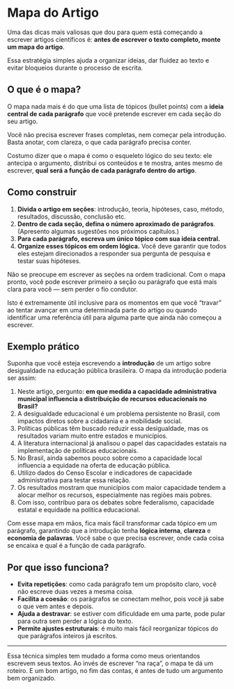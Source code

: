 # Mapa do Artigo

Uma das dicas mais valiosas que dou para quem está começando a escrever artigos científicos é: **antes de escrever o texto completo, monte um mapa do artigo**.

Essa estratégia simples ajuda a organizar ideias, dar fluidez ao texto e evitar bloqueios durante o processo de escrita.

## O que é o mapa?

O mapa nada mais é do que uma lista de tópicos (bullet points) com a **ideia central de cada parágrafo** que você pretende escrever em cada seção do seu artigo.

Você não precisa escrever frases completas, nem começar pela introdução. Basta anotar, com clareza, o que cada parágrafo precisa conter.

Costumo dizer que o mapa é como o esqueleto lógico do seu texto: ele antecipa o argumento, distribui os conteúdos e te mostra, antes mesmo de escrever, **qual será a função de cada parágrafo dentro do artigo**.

## Como construir

1. **Divida o artigo em seções**: introdução, teoria, hipóteses, caso, método, resultados, discussão, conclusão etc.
2. **Dentro de cada seção, defina o número aproximado de parágrafos**. (Apresento algumas sugestões nos próximos capítulos.)
3. **Para cada parágrafo, escreva um único tópico com sua ideia central.**
4. **Organize esses tópicos em ordem lógica.** Você deve garantir que todos eles estejam direcionados a responder sua pergunta de pesquisa e testar suas hipóteses.

Não se preocupe em escrever as seções na ordem tradicional. Com o mapa pronto, você pode escrever primeiro a seção ou parágrafo que está mais clara para você — sem perder o fio condutor. 

Isto é extremamente útil inclusive para os momentos em que você "travar" ao tentar avançar em uma determinada parte do artigo ou quando identificar uma referência útil para alguma parte que ainda não começou a escrever.

## Exemplo prático

Suponha que você esteja escrevendo a **introdução** de um artigo sobre desigualdade na educação pública brasileira. O mapa da introdução poderia ser assim:

1. Neste artigo, pergunto: **em que medida a capacidade administrativa municipal influencia a distribuição de recursos educacionais no Brasil?**
2. A desigualdade educacional é um problema persistente no Brasil, com impactos diretos sobre a cidadania e a mobilidade social.
3. Políticas públicas têm buscado reduzir essa desigualdade, mas os resultados variam muito entre estados e municípios.
4. A literatura internacional já analisou o papel das capacidades estatais na implementação de políticas educacionais.
5. No Brasil, ainda sabemos pouco sobre como a capacidade local influencia a equidade na oferta de educação pública.
6. Utilizo dados do Censo Escolar e indicadores de capacidade administrativa para testar essa relação.
7. Os resultados mostram que municípios com maior capacidade tendem a alocar melhor os recursos, especialmente nas regiões mais pobres.
8. Com isso, contribuo para os debates sobre federalismo, capacidade estatal e equidade na política educacional.

Com esse mapa em mãos, fica mais fácil transformar cada tópico em um parágrafo, garantindo que a introdução tenha **lógica interna**, **clareza** e **economia de palavras**. Você sabe o que precisa escrever, onde cada coisa se encaixa e qual é a função de cada parágrafo.

## Por que isso funciona?

- **Evita repetições**: como cada parágrafo tem um propósito claro, você não escreve duas vezes a mesma coisa.
- **Facilita a coesão**: os parágrafos se conectam melhor, pois você já sabe o que vem antes e depois.
- **Ajuda a destravar**: se estiver com dificuldade em uma parte, pode pular para outra sem perder a lógica do texto.
- **Permite ajustes estruturais**: é muito mais fácil reorganizar tópicos do que parágrafos inteiros já escritos.

---

Essa técnica simples tem mudado a forma como meus orientandos escrevem seus textos. Ao invés de escrever "na raça", o mapa te dá um roteiro. E um bom artigo, no fim das contas, é antes de tudo um argumento bem organizado.

